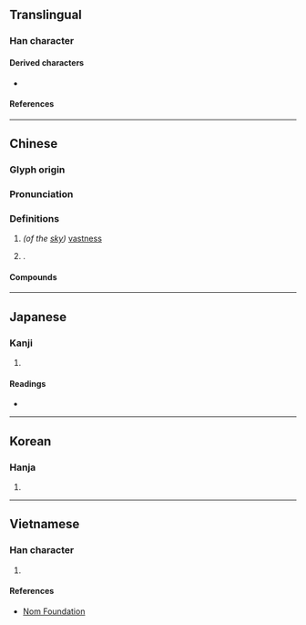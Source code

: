 {{character info}}
==Translingual==

===Han character===
{{Han char|rn=72|rad=日|as=04|sn=8|four=60430|canj=AMK|ids=⿱日天}}

====Derived characters====
* {{l|mul|[[𢮚]], [[淏]], [[𨛴]], [[𪪙]], [[䆨]], [[𬝫]]}}

====References====
{{Han ref|kx=0491.070|dkj=13799|dj=0852.140|hdz=21488.080|uh=660A}}

----

==Chinese==
{{zh-forms}}

===Glyph origin===
{{Han etym}}

===Pronunciation===
{{zh-pron
|m=hào
|m-s=
|c=hou6
|c-t=
|g=
|h=pfs=
|j=
|md=
|mn=hō
|mn-t=
|w=
|x=
|mc=y
|oc=y
|cat=n,pn
}}

===Definitions===
{{zh-hanzi}}

# ''(of the [[sky]])'' [[vastness]]
# {{surname|zh}}.

====Compounds====
{{zh-der|昊天|昊穹|昊窯|中昊|大昊|太昊|孔昊|少昊|昊乾|昊天不弔|昊天恩|昊天罔極|昊昊|昊樞|昊空|昊英|昊蒼|晴昊|有昊|泰昊|清昊|炎昊|玄昊|秋昊|穹昊|窮昊|蒼昊|軒昊|青昊|革昊|類昊}}

----

==Japanese==

===Kanji===
{{ja-kanji|grade=|rs=日04}}

# {{rfdef|ja|sort=日04}}

====Readings====
* {{ja-readings
|goon=ごう<がう
|kanon=こう<かう
|kun=そら-
|nanori=ひろし
}}

----

==Korean==

===Hanja===
{{ko-hanja|hangeul=호|eumhun=|rv=ho|mr=ho|y=ho}}

# {{rfdef|ko|sort=日04}}

----

==Vietnamese==

===Han character===
{{vi-readings|rs=日04|reading=hạo}}

# {{rfdef|vi|sort=日04}}

====References====
* [http://nomfoundation.org/common/nom_details.php?codepoint=660a Nom Foundation]
